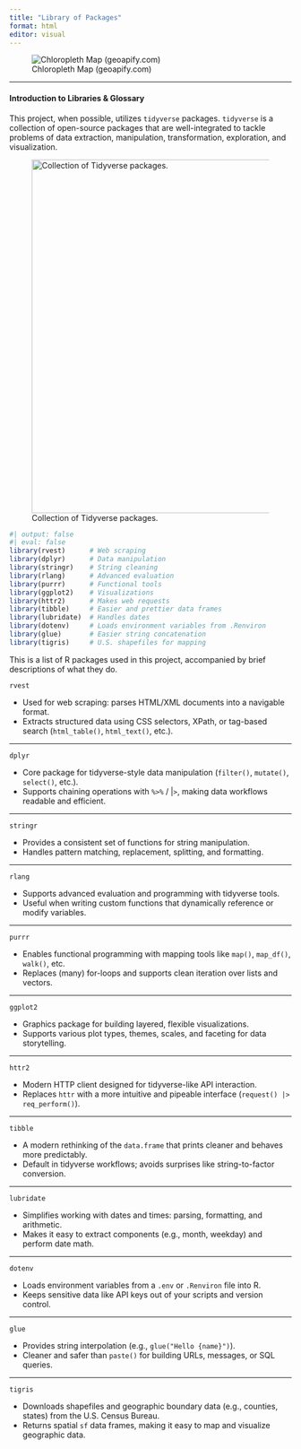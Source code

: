 ```yaml
---
title: "Library of Packages"
format: html
editor: visual
---
```



![Chloropleth Map (geoapify.com)](images/clipboard-3021085322.png)

------------------------------------------------------------------------

####  Introduction to Libraries & Glossary

This project, when possible, utilizes `tidyverse` packages. `tidyverse` is a collection of open-source packages that are well-integrated to tackle problems of data extraction, manipulation, transformation, exploration, and visualization.

![Collection of Tidyverse packages.](images/clipboard-59929015.png){width="631"}

```r
#| output: false
#| eval: false
library(rvest)      # Web scraping
library(dplyr)      # Data manipulation
library(stringr)    # String cleaning
library(rlang)      # Advanced evaluation
library(purrr)      # Functional tools
library(ggplot2)    # Visualizations
library(httr2)      # Makes web requests
library(tibble)     # Easier and prettier data frames
library(lubridate)  # Handles dates
library(dotenv)     # Loads environment variables from .Renviron
library(glue)       # Easier string concatenation
library(tigris)     # U.S. shapefiles for mapping
```

This is a list of R packages used in this project, accompanied by brief descriptions of what they do.

`rvest`

-   Used for web scraping: parses HTML/XML documents into a navigable format.
-   Extracts structured data using CSS selectors, XPath, or tag-based search (`html_table()`, `html_text()`, etc.).

------------------------------------------------------------------------

`dplyr`

-   Core package for tidyverse-style data manipulation (`filter()`, `mutate()`, `select()`, etc.).
-   Supports chaining operations with `%>%` / \|`>`, making data workflows readable and efficient.

------------------------------------------------------------------------

`stringr`

-   Provides a consistent set of functions for string manipulation.
-   Handles pattern matching, replacement, splitting, and formatting.

------------------------------------------------------------------------

`rlang`

-   Supports advanced evaluation and programming with tidyverse tools.
-   Useful when writing custom functions that dynamically reference or modify variables.

------------------------------------------------------------------------

`purrr`

-   Enables functional programming with mapping tools like `map()`, `map_df()`, `walk()`, etc.
-   Replaces (many) for-loops and supports clean iteration over lists and vectors.

------------------------------------------------------------------------

`ggplot2`

-   Graphics package for building layered, flexible visualizations.
-   Supports various plot types, themes, scales, and faceting for data storytelling.

------------------------------------------------------------------------

`httr2`

-   Modern HTTP client designed for tidyverse-like API interaction.
-   Replaces `httr` with a more intuitive and pipeable interface (`request() |> req_perform()`).

------------------------------------------------------------------------

`tibble`

-   A modern rethinking of the `data.frame` that prints cleaner and behaves more predictably.
-   Default in tidyverse workflows; avoids surprises like string-to-factor conversion.

------------------------------------------------------------------------

`lubridate`

-   Simplifies working with dates and times: parsing, formatting, and arithmetic.
-   Makes it easy to extract components (e.g., month, weekday) and perform date math.

------------------------------------------------------------------------

`dotenv`

-   Loads environment variables from a `.env` or `.Renviron` file into R.
-   Keeps sensitive data like API keys out of your scripts and version control.

------------------------------------------------------------------------

`glue`

-   Provides string interpolation (e.g., `glue("Hello {name}")`).
-   Cleaner and safer than `paste()` for building URLs, messages, or SQL queries.

------------------------------------------------------------------------

`tigris`

-   Downloads shapefiles and geographic boundary data (e.g., counties, states) from the U.S. Census Bureau.
-   Returns spatial `sf` data frames, making it easy to map and visualize geographic data.
